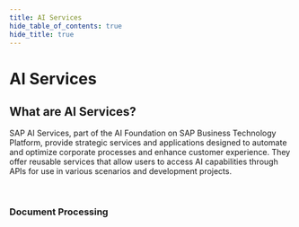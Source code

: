 ```yaml
---
title: AI Services
hide_table_of_contents: true
hide_title: true
---
```



<PageViewTracker />

<div className="hero-header">
  <h1>AI Services</h1>
</div>

<div className="section-with-background blue">
  <h2>What are AI Services?</h2>
  <p>
    SAP AI Services, part of the AI Foundation on SAP Business Technology Platform, provide strategic services and applications designed to automate and optimize corporate
    processes and enhance customer experience. They offer reusable services that allow users to access AI capabilities through APIs for use in various scenarios and development
    projects.
  </p>
</div>

<br />

<div className="row">
  <div className="col col--6">
    <h3>Document Processing</h3>
    <ul className="button-list">
      <IconLinkButton href="/docs/technical-view/ai-services/sap-document-ai" text="SAP Document AI" />
    </ul>
  </div>
</div>
